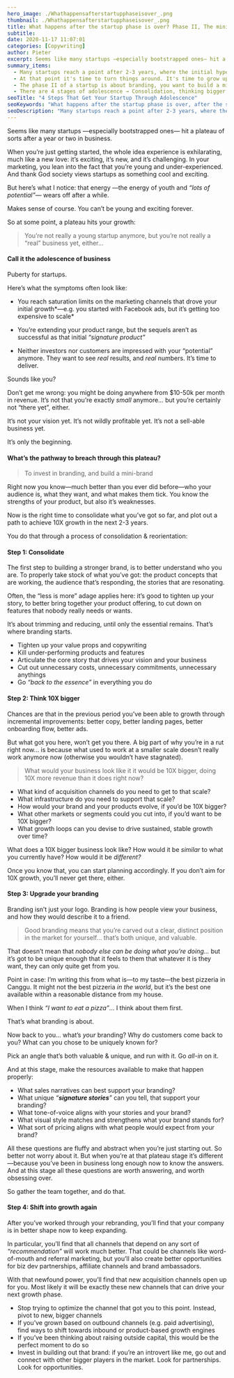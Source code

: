 ```yaml
---
hero_image: ./Whathappensafterstartupphaseisover_.png
thumbnail: ./Whathappensafterstartupphaseisover_.png
title: What happens after the startup phase is over? Phase II, The mini-brand
subtitle:
date: 2020-11-17 11:07:01
categories: [Copywriting]
author: Pieter
excerpt: Seems like many startups —especially bootstrapped ones— hit a plateau of sorts after a year or two in business.
summary_items:
  - Many startups reach a point after 2-3 years, where the initial hype is starting to cool.
  - At that point it's time to turn things around. It's time to grow up.
  - The phase II of a startup is about branding, you want to build a mini-brand
  - There are 4 stages of adolescence → Consolidation, thinking bigger, brand upgrading, growth.
seoTitle: "4 Steps That Get Your Startup Through Adolescence"
seoKeywords: "What happens after the startup phase is over, after the startup phase, mini-brand, Startup Through Adolescence"
seoDescription: "Many startups reach a point after 2-3 years, where the initial hype is starting to cool. At that point it's time to turn things around. It's time to grow up."
---
```


Seems like many startups —especially bootstrapped ones— hit a plateau of sorts after a year or two in business.

When you’re just getting started, the whole idea experience is exhilarating, much like a new love: it’s exciting, it’s new, and it’s challenging. In your marketing, you lean into the fact that you’re young and under-experienced. And thank God society views startups as something cool and exciting.

But here’s what I notice: that energy —the energy of youth and _“lots of potential”_— wears off after a while.

Makes sense of course.
You can’t be young and exciting forever.

So at some point, a plateau hits your growth:

<BlockQuote name="">
  You’re not really a young startup anymore, but you’re not really a “real”
  business yet, either...
</BlockQuote>

#### **Call it the adolescence of business**

Puberty for startups.

Here’s what the symptoms often look like:

- You reach saturation limits on the marketing channels that drove your initial growth*—e.g. you started with Facebook ads, but it’s getting too expensive to scale*
- You’re extending your product range, but the sequels aren’t as successful as that initial _“signature product”_

- Neither investors nor customers are impressed with your “potential” anymore. They want to see _real_ results, and _real_ numbers. It’s time to deliver.

Sounds like you?

Don’t get me wrong: you might be doing anywhere from $10-50k per month in revenue. It’s not that you’re exactly _small_ anymore… but you’re certainly not “there yet”, either.

It’s not your vision yet.
It’s not wildly profitable yet.
It’s not a sell-able business yet.

It’s only the beginning.

#### **What’s the pathway to breach through this plateau?**

<BlockQuote name="">To invest in branding, and build a mini-brand</BlockQuote>

Right now you know—much better than you ever did before—who your audience is, what they want, and what makes them tick. You know the strengths of your product, but also it’s weaknesses.

Now is the right time to consolidate what you’ve got so far, and plot out a path to achieve 10X growth in the next 2-3 years.

You do that through a process of consolidation & reorientation:

#### **Step 1: Consolidate**

The first step to building a stronger brand, is to better understand who you are. To properly take stock of what you’ve got: the product concepts that are working, the audience that’s responding, the stories that are resonating.

Often, the “less is more” adage applies here: it’s good to tighten up your story, to better bring together your product offering, to cut down on features that nobody really needs or wants.

It’s about trimming and reducing, until only the essential remains.
That’s where branding starts.

- Tighten up your value props and copywriting
- Kill under-performing products and features
- Articulate the core story that drives your vision and your business
- Cut out unnecessary costs, unnecessary commitments, unnecessary anythings
- Go _“back to the essence”_ in everything you do

#### **Step 2: Think 10X bigger**

Chances are that in the previous period you’ve been able to growth through incremental improvements: better copy, better landing pages, better onboarding flow, better ads.

But what got you here, won’t get you there.
A big part of why you’re in a rut right now… is because what used to work at a smaller scale doesn’t really work anymore now (otherwise you wouldn’t have stagnated).

<BlockQuote name="">
  What would your business look like it it would be 10X bigger, doing 10X more
  revenue than it does right now?
</BlockQuote>

- What kind of acquisition channels do you need to get to that scale?
- What infrastructure do you need to support that scale?
- How would your brand and your products evolve, if you’d be 10X bigger?
- What other markets or segments could you cut into, if you’d want to be 10X bigger?
- What growth loops can you devise to drive sustained, stable growth over time?

What does a 10X bigger business look like? How would it be _similar_ to what you currently have?
How would it be _different?_

Once you know that, you can start planning accordingly.
If you don’t aim for 10X growth, you’ll never get there, either.

#### **Step 3: Upgrade your branding**

Branding isn’t just your logo. Branding is how people view your business, and how they would describe it to a friend.

<BlockQuote name="">
  Good branding means that you’re carved out a clear, distinct position in the
  market for yourself… that’s both unique, and valuable.
</BlockQuote>

That doesn’t mean that _nobody else can be doing what you’re doing…_ but it’s got to be unique enough that it feels to them that whatever it is they want, they can only quite get from you.

Point in case: I’m writing this from what is—to my taste—the best pizzeria in Canggu. It might not the best pizzeria _in the world_, but it’s the best one available within a reasonable distance from my house.

When I think _“I want to eat a pizza”_… I think about them first.

That’s what branding is about.

Now back to you… what’s _your_ branding? Why do customers come back to you? What can you chose to be uniquely known for?

Pick an angle that’s both valuable & unique, and run with it.
Go _all-in_ on it.

And at this stage, make the resources available to make that happen properly:

- What sales narratives can best support your branding?
- What unique _“**signature stories**”_ can you tell, that support your branding?
- What tone-of-voice aligns with your stories and your brand?
- What visual style matches and strengthens what your brand stands for?
- What sort of pricing aligns with what people would expect from your brand?

All these questions are fluffy and abstract when you’re just starting out. So better not worry about it. But when you’re at that plateau stage it’s different—because you’ve been in business long enough now to know the answers. And at this stage all these questions are worth answering, and worth obsessing over.

So gather the team together, and do that.

#### **Step 4: Shift into growth again**

After you’ve worked through your rebranding, you’ll find that your company is in better shape now to keep expanding.

In particular, you’ll find that all channels that depend on any sort of _“recommendation”_ will work much better. That could be channels like word-of-mouth and referral marketing, but you’ll also create better opportunities for biz dev partnerships, affiliate channels and brand ambassadors.

With that newfound power, you’ll find that new acquisition channels open up for you. Most likely it will be exactly these new channels that can drive your next growth phase.

- Stop trying to optimize the channel that got you to this point. Instead, pivot to new, bigger channels
- If you’ve grown based on outbound channels (e.g. paid advertising), find ways to shift towards inbound or product-based growth engines
- If you’ve been thinking about raising outside capital, this would be the perfect moment to do so
- Invest in building out that brand: if you’re an introvert like me, go out and connect with other bigger players in the market. Look for partnerships. Look for opportunities.
